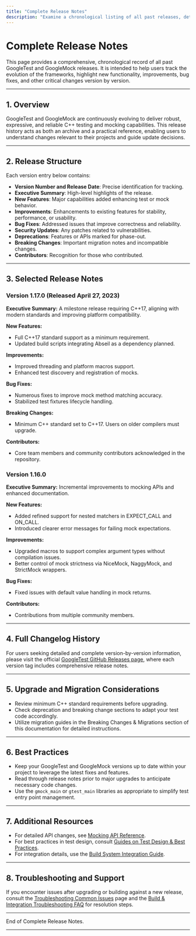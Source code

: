 ```yaml
---
title: "Complete Release Notes"
description: "Examine a chronological listing of all past releases, detailing new features, improvements, and significant bug fixes. This page serves as both a historical archive and a valuable resource for users seeking detailed version-specific information."
---
```


# Complete Release Notes

This page provides a comprehensive, chronological record of all past GoogleTest and GoogleMock releases. It is intended to help users track the evolution of the frameworks, highlight new functionality, improvements, bug fixes, and other critical changes version by version.

---

## 1. Overview

GoogleTest and GoogleMock are continuously evolving to deliver robust, expressive, and reliable C++ testing and mocking capabilities. This release history acts as both an archive and a practical reference, enabling users to understand changes relevant to their projects and guide update decisions.

---

## 2. Release Structure

Each version entry below contains:

- **Version Number and Release Date**: Precise identification for tracking.
- **Executive Summary**: High-level highlights of the release.
- **New Features**: Major capabilities added enhancing test or mock behavior.
- **Improvements**: Enhancements to existing features for stability, performance, or usability.
- **Bug Fixes**: Addressed issues that improve correctness and reliability.
- **Security Updates**: Any patches related to vulnerabilities.
- **Deprecations**: Features or APIs marked for phase-out.
- **Breaking Changes**: Important migration notes and incompatible changes.
- **Contributors**: Recognition for those who contributed.

---

## 3. Selected Release Notes

### Version 1.17.0 (Released April 27, 2023)

**Executive Summary:**
A milestone release requiring C++17, aligning with modern standards and improving platform compatibility.

**New Features:**
- Full C++17 standard support as a minimum requirement.
- Updated build scripts integrating Abseil as a dependency planned.

**Improvements:**
- Improved threading and platform macros support.
- Enhanced test discovery and registration of mocks.

**Bug Fixes:**
- Numerous fixes to improve mock method matching accuracy.
- Stabilized test fixtures lifecycle handling.

**Breaking Changes:**
- Minimum C++ standard set to C++17. Users on older compilers must upgrade.

**Contributors:**
- Core team members and community contributors acknowledged in the repository.

### Version 1.16.0

**Executive Summary:**
Incremental improvements to mocking APIs and enhanced documentation.

**New Features:**
- Added refined support for nested matchers in EXPECT_CALL and ON_CALL.
- Introduced clearer error messages for failing mock expectations.

**Improvements:**
- Upgraded macros to support complex argument types without compilation issues.
- Better control of mock strictness via NiceMock, NaggyMock, and StrictMock wrappers.

**Bug Fixes:**
- Fixed issues with default value handling in mock returns.

**Contributors:**
- Contributions from multiple community members.

---

## 4. Full Changelog History

For users seeking detailed and complete version-by-version information, please visit the official [GoogleTest GitHub Releases page](https://github.com/google/googletest/releases), where each version tag includes comprehensive release notes.

---

## 5. Upgrade and Migration Considerations

- Review minimum C++ standard requirements before upgrading.
- Check deprecation and breaking change sections to adapt your test code accordingly.
- Utilize migration guides in the Breaking Changes & Migrations section of this documentation for detailed instructions.

---

## 6. Best Practices

- Keep your GoogleTest and GoogleMock versions up to date within your project to leverage the latest fixes and features.
- Read through release notes prior to major upgrades to anticipate necessary code changes.
- Use the `gmock_main` or `gtest_main` libraries as appropriate to simplify test entry point management.

---

## 7. Additional Resources

- For detailed API changes, see [Mocking API Reference](../api-reference/core-apis/mocking.md).
- For best practices in test design, consult [Guides on Test Design & Best Practices](../../guides/test-design-and-best-practices/best-practices-case-studies.mdx).
- For integration details, use the [Build System Integration Guide](../../guides/integration-and-troubleshooting/build-system-integration.mdx).

---

## 8. Troubleshooting and Support

If you encounter issues after upgrading or building against a new release, consult the [Troubleshooting Common Issues](../../guides/integration-and-troubleshooting/troubleshooting-common-issues.mdx) page and the [Build & Integration Troubleshooting FAQ](../../faq/troubleshooting/build-integration-issues.mdx) for resolution steps.

---

End of Complete Release Notes.


---